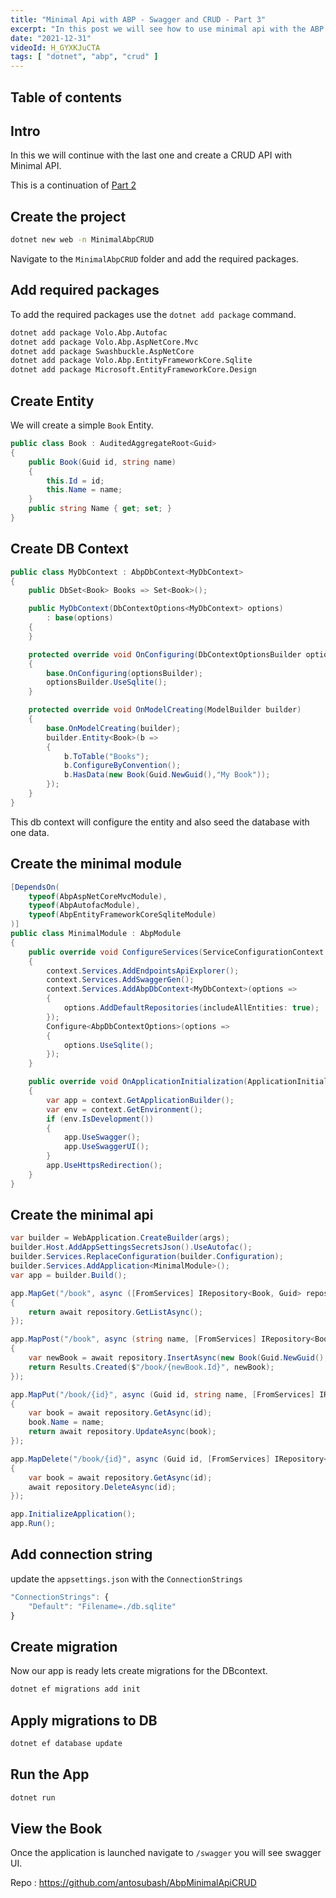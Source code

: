 ```yaml
---
title: "Minimal Api with ABP - Swagger and CRUD - Part 3"
excerpt: "In this post we will see how to use minimal api with the ABP application to create a CRUD app."
date: "2021-12-31"
videoId: H_GYXKJuCTA
tags: [ "dotnet", "abp", "crud" ]
---
```

## Table of contents

## Intro

In this we will continue with the last one and create a CRUD API with Minimal API.

This is a continuation of [Part 2](https://blog.antosubash.com/posts/abp-with-minimal-api-p2)

## Create the project

```bash
dotnet new web -n MinimalAbpCRUD
```

Navigate to the `MinimalAbpCRUD` folder and add the required packages.

## Add required packages

To add the required packages use the `dotnet add package` command.

```bash
dotnet add package Volo.Abp.Autofac
dotnet add package Volo.Abp.AspNetCore.Mvc
dotnet add package Swashbuckle.AspNetCore 
dotnet add package Volo.Abp.EntityFrameworkCore.Sqlite
dotnet add package Microsoft.EntityFrameworkCore.Design
```

## Create Entity

We will create a simple `Book` Entity.

```cs
public class Book : AuditedAggregateRoot<Guid>
{
    public Book(Guid id, string name)
    {
        this.Id = id;
        this.Name = name;
    }
    public string Name { get; set; }
}
```

## Create DB Context

```cs
public class MyDbContext : AbpDbContext<MyDbContext>
{
    public DbSet<Book> Books => Set<Book>();

    public MyDbContext(DbContextOptions<MyDbContext> options)
        : base(options)
    {
    }

    protected override void OnConfiguring(DbContextOptionsBuilder optionsBuilder)
    {
        base.OnConfiguring(optionsBuilder);
        optionsBuilder.UseSqlite();
    }

    protected override void OnModelCreating(ModelBuilder builder)
    {
        base.OnModelCreating(builder);
        builder.Entity<Book>(b =>
        {
            b.ToTable("Books");
            b.ConfigureByConvention();
            b.HasData(new Book(Guid.NewGuid(),"My Book"));
        });
    }
}
```

This db context will configure the entity and also seed the database with one data.

## Create the minimal module

```cs
[DependsOn(
    typeof(AbpAspNetCoreMvcModule),
    typeof(AbpAutofacModule),
    typeof(AbpEntityFrameworkCoreSqliteModule)
)]
public class MinimalModule : AbpModule
{
    public override void ConfigureServices(ServiceConfigurationContext context)
    {  
        context.Services.AddEndpointsApiExplorer();
        context.Services.AddSwaggerGen();   
        context.Services.AddAbpDbContext<MyDbContext>(options =>
        {
            options.AddDefaultRepositories(includeAllEntities: true);
        }); 
        Configure<AbpDbContextOptions>(options =>
        {
            options.UseSqlite();
        });
    }

    public override void OnApplicationInitialization(ApplicationInitializationContext context)
    {
        var app = context.GetApplicationBuilder();
        var env = context.GetEnvironment();
        if (env.IsDevelopment())
        {
            app.UseSwagger();
            app.UseSwaggerUI();
        }
        app.UseHttpsRedirection();
    }
}
```

## Create the minimal api

```cs
var builder = WebApplication.CreateBuilder(args);
builder.Host.AddAppSettingsSecretsJson().UseAutofac();
builder.Services.ReplaceConfiguration(builder.Configuration);
builder.Services.AddApplication<MinimalModule>();
var app = builder.Build();

app.MapGet("/book", async ([FromServices] IRepository<Book, Guid> repository) =>
{
    return await repository.GetListAsync();
});

app.MapPost("/book", async (string name, [FromServices] IRepository<Book, Guid> repository) =>
{
    var newBook = await repository.InsertAsync(new Book(Guid.NewGuid(),name));
    return Results.Created($"/book/{newBook.Id}", newBook);
});

app.MapPut("/book/{id}", async (Guid id, string name, [FromServices] IRepository<Book, Guid> repository) =>
{
    var book = await repository.GetAsync(id);
    book.Name = name;
    return await repository.UpdateAsync(book);
});

app.MapDelete("/book/{id}", async (Guid id, [FromServices] IRepository<Book, Guid> repository) =>
{
    var book = await repository.GetAsync(id);
    await repository.DeleteAsync(id);
});

app.InitializeApplication();
app.Run();
```

## Add connection string

update the `appsettings.json` with the `ConnectionStrings`

```js
"ConnectionStrings": {
    "Default": "Filename=./db.sqlite"
}
```

## Create migration

Now our app is ready lets create migrations for the DBcontext.

```bash
dotnet ef migrations add init
```

## Apply migrations to DB

```bash
dotnet ef database update
```

## Run the App

```bash
dotnet run
```

## View the Book

Once the application is launched navigate to `/swagger` you will see swagger UI.

Repo : https://github.com/antosubash/AbpMinimalApiCRUD

